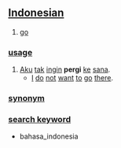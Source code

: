 == [[Indonesian]] ==

# [[go]]

=== [[usage]] ===
# [[aku|Aku]] [[tak]] [[ingin]] '''pergi''' [[ke]] [[sana]].
#* [[I]] [[do]] [[not]] [[want]] [[to]] [[go]] [[there]].

=== [[synonym]] ===

=== [[search keyword]] ===
* bahasa_indonesia